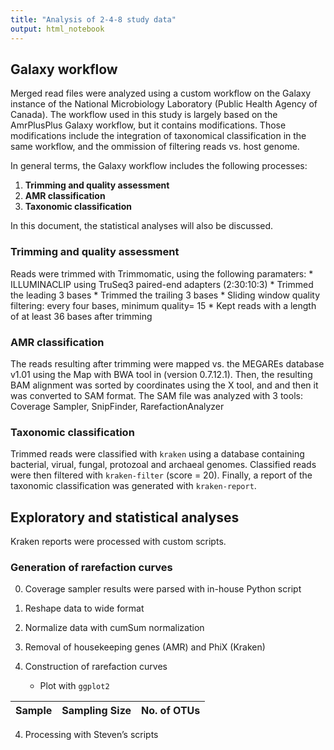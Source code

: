 ```yaml
---
title: "Analysis of 2-4-8 study data"
output: html_notebook
---
```


## Galaxy workflow 

Merged read files were analyzed using a custom workflow on the Galaxy instance of the National Microbiology Laboratory (Public Health Agency of Canada). The workflow used in this study is largely based on the AmrPlusPlus Galaxy workflow, but it contains modifications. Those modifications include the integration of taxonomical classification in the same workflow, and the ommission of filtering reads vs. host genome.

In general terms, the Galaxy workflow includes the following processes:

1. __Trimming and quality assessment__
2. __AMR classification__
3. __Taxonomic classification__

In this document, the statistical analyses will also be discussed.

### Trimming and quality assessment

Reads were trimmed with Trimmomatic, using the following paramaters:
    * ILLUMINACLIP using TruSeq3 paired-end adapters (2:30:10:3)
    * Trimmed the leading 3 bases
    * Trimmed the trailing 3 bases
    * Sliding window quality filtering: every four bases, minimum quality= 15
    * Kept reads with a length of at least 36 bases after trimming
  
### AMR classification

The reads resulting after trimming were mapped vs. the MEGAREs database v1.01 using the Map with BWA tool in (version 0.7.12.1). Then, the resulting BAM alignment was sorted by coordinates using the X tool, and and then it was converted to SAM format. The SAM file was analyzed with 3 tools: Coverage Sampler, SnipFinder, RarefactionAnalyzer
  

### Taxonomic classification

Trimmed reads were classified with `kraken` using a database containing bacterial, virual, fungal, protozoal and archaeal genomes. Classified reads were then filtered with `kraken-filter` (score = 20). Finally, a report of the taxonomic classification was generated with `kraken-report`.

## Exploratory and statistical analyses

Kraken reports were processed with custom scripts.

### Generation of rarefaction curves

0. Coverage sampler results were parsed with in-house Python script

1. Reshape data to wide format

2. Normalize data with cumSum normalization

3. Removal of housekeeping genes (AMR) and PhiX (Kraken)

4. Construction of rarefaction curves

    * Plot with `ggplot2`
  
  |Sample|Sampling Size|No. of OTUs|
  |------|-------------|-----------|
  

4. Processing with Steven's scripts
